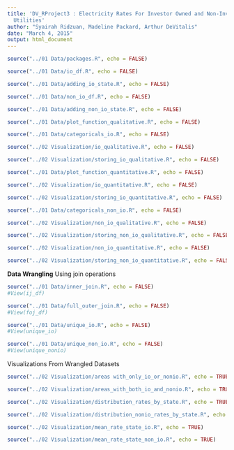 ```yaml
---
title: 'DV_RProject3 : Electricity Rates For Investor Owned and Non-Investor Owned
  Utilities'
author: "Syairah Ridzuan, Madeline Packard, Arthur DeVitalis"
date: "March 4, 2015"
output: html_document
---
```



```r
source("../01 Data/packages.R", echo = FALSE)
```

```r
source("../01 Data/io_df.R", echo = FALSE)
```

```r
source("../01 Data/adding_io_state.R", echo = FALSE)
```

```r
source("../01 Data/non_io_df.R", echo = FALSE)
```

```r
source("../01 Data/adding_non_io_state.R", echo = FALSE)
```

```r
source("../01 Data/plot_function_qualitative.R", echo = FALSE)
```

```r
source("../01 Data/categoricals_io.R", echo = FALSE)
```

```r
source("../02 Visualization/io_qualitative.R", echo = FALSE)
```

```r
source("../02 Visualization/storing_io_qualitative.R", echo = FALSE)
```

```r
source("../01 Data/plot_function_quantitative.R", echo = FALSE)
```

```r
source("../02 Visualization/io_quantitative.R", echo = FALSE)
```

```r
source("../02 Visualization/storing_io_quantitative.R", echo = FALSE)
```

```r
source("../01 Data/categoricals_non_io.R", echo = FALSE)
```

```r
source("../02 Visualization/non_io_qualitative.R", echo = FALSE)
```

```r
source("../02 Visualization/storing_non_io_qualitative.R", echo = FALSE)
```


```r
source("../02 Visualization/non_io_quantitative.R", echo = FALSE)
```

```r
source("../02 Visualization/storing_non_io_quantitative.R", echo = FALSE)
```


**Data Wrangling**
Using join operations

```r
source("../01 Data/inner_join.R", echo = FALSE)
#View(ij_df)
```

```r
source("../01 Data/full_outer_join.R", echo = FALSE)
#View(foj_df)
```

```r
source("../01 Data/unique_io.R", echo = FALSE)
#View(unique_io)
```

```r
source("../01 Data/unique_non_io.R", echo = FALSE)
#View(unique_nonio)
```


Visualizations From Wrangled Datasets

```r
source("../02 Visualization/areas with_only_io_or_nonio.R", echo = TRUE)
```

```r
source("../02 Visualization/areas_with_both_io_and_nonio.R", echo = TRUE)
```

```r
source("../02 Visualization/distribution_rates_by_state.R", echo = TRUE)
```

```r
source("../02 Visualization/distribution_nonio_rates_by_state.R", echo = TRUE)
```

```r
source("../02 Visualization/mean_rate_state_io.R", echo = TRUE)
```

```r
source("../02 Visualization/mean_rate_state_non_io.R", echo = TRUE)
```

